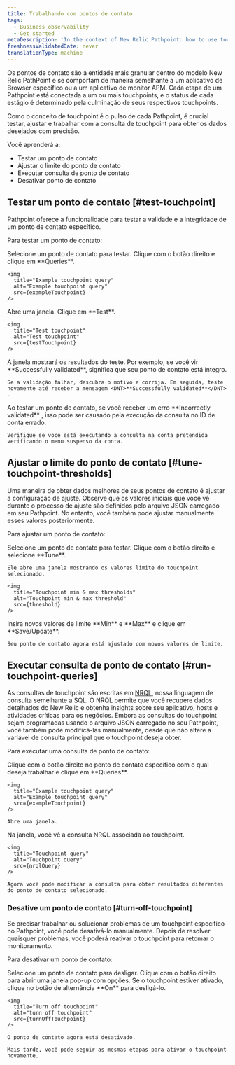 ```yaml
---
title: Trabalhando com pontos de contato
tags:
  - Business observability
  - Get started
metaDescription: 'In the context of New Relic Pathpoint: how to use touchpoints. Learn how to test and tune touchpoints to fit your business journey''s need.'
freshnessValidatedDate: never
translationType: machine
---
```


 




Os pontos de contato são a entidade mais granular dentro do modelo New Relic PathPoint e se comportam de maneira semelhante a um aplicativo de Browser específico ou a um aplicativo de monitor APM. Cada etapa de um Pathpoint está conectada a um ou mais touchpoints, e o status de cada estágio é determinado pela culminação de seus respectivos touchpoints.

Como o conceito de touchpoint é o pulso de cada Pathpoint, é crucial testar, ajustar e trabalhar com a consulta de touchpoint para obter os dados desejados com precisão.

Você aprenderá a:

* Testar um ponto de contato
* Ajustar o limite do ponto de contato
* Executar consulta de ponto de contato
* Desativar ponto de contato

## Testar um ponto de contato [#test-touchpoint]

Pathpoint oferece a funcionalidade para testar a validade e a integridade de um ponto de contato específico.

Para testar um ponto de contato:

<Steps>
  <Step>
    Selecione um ponto de contato para testar. Clique com o botão direito e clique em <DNT>**Queries**</DNT>.

    <img
      title="Example touchpoint query"
      alt="Example touchpoint query"
      src={exampleTouchpoint}
    />
  </Step>

  <Step>
    Abre uma janela. Clique em <DNT>**Test**</DNT>.

    <img
      title="Test touchpoint"
      alt="Test touchpoint"
      src={testTouchpoint}
    />
  </Step>

  <Step>
    A janela mostrará os resultados do teste. Por exemplo, se você vir <DNT>**Successfully validated**</DNT>, significa que seu ponto de contato está íntegro.

    Se a validação falhar, descubra o motivo e corrija. Em seguida, teste novamente até receber a mensagem <DNT>**Successfully validated**</DNT> .
  </Step>

  <Callout variant="important">
    Ao testar um ponto de contato, se você receber um erro <DNT>**Incorrectly validated**</DNT> , isso pode ser causado pela execução da consulta no ID de conta errado.

    Verifique se você está executando a consulta na conta pretendida verificando o menu suspenso da conta.
  </Callout>
</Steps>

## Ajustar o limite do ponto de contato [#tune-touchpoint-thresholds]

Uma maneira de obter dados melhores de seus pontos de contato é ajustar a configuração de ajuste. Observe que os valores iniciais que você vê durante o processo de ajuste são definidos pelo arquivo JSON carregado em seu Pathpoint. No entanto, você também pode ajustar manualmente esses valores posteriormente.

Para ajustar um ponto de contato:

<Steps>
  <Step>
    Selecione um ponto de contato para testar. Clique com o botão direito e selecione <DNT>**Tune**</DNT>.

    Ele abre uma janela mostrando os valores limite do touchpoint selecionado.

    <img
      title="Touchpoint min & max thresholds"
      alt="Touchpoint min & max threshold"
      src={threshold}
    />
  </Step>

  <Step>
    Insira novos valores de limite <DNT>**Min**</DNT> e <DNT>**Max**</DNT> e clique em <DNT>**Save/Update**</DNT>.

    Seu ponto de contato agora está ajustado com novos valores de limite.
  </Step>
</Steps>

## Executar consulta de ponto de contato [#run-touchpoint-queries]

As consultas de touchpoint são escritas em [NRQL](/docs/query-your-data/nrql-new-relic-query-language/get-started/introduction-nrql-new-relics-query-language), nossa linguagem de consulta semelhante a SQL. O NRQL permite que você recupere dados detalhados do New Relic e obtenha insights sobre seu aplicativo, hosts e atividades críticas para os negócios. Embora as consultas do touchpoint sejam programadas usando o arquivo JSON carregado no seu Pathpoint, você também pode modificá-las manualmente, desde que não altere a variável de consulta principal que o touchpoint deseja obter.

Para executar uma consulta de ponto de contato:

<Steps>
  <Step>
    Clique com o botão direito no ponto de contato específico com o qual deseja trabalhar e clique em <DNT>**Queries**</DNT>.

    <img
      title="Example touchpoint query"
      alt="Example touchpoint query"
      src={exampleTouchpoint}
    />

    Abre uma janela.
  </Step>

  <Step>
    Na janela, você vê a consulta NRQL associada ao touchpoint.

    <img
      title="Touchpoint query"
      alt="Touchpoint query"
      src={nrqlQuery}
    />

    Agora você pode modificar a consulta para obter resultados diferentes do ponto de contato selecionado.
  </Step>
</Steps>

### Desative um ponto de contato [#turn-off-touchpoint]

Se precisar trabalhar ou solucionar problemas de um touchpoint específico no Pathpoint, você pode desativá-lo manualmente. Depois de resolver quaisquer problemas, você poderá reativar o touchpoint para retomar o monitoramento.

Para desativar um ponto de contato:

<Steps>
  <Step>
    Selecione um ponto de contato para desligar. Clique com o botão direito para abrir uma janela pop-up com opções.
  </Step>

  <Step>
    Se o touchpoint estiver ativado, clique no botão de alternância <DNT>**On**</DNT> para desligá-lo.

    <img
      title="Turn off touchpoint"
      alt="turn off touchpoint"
      src={turnOffTouchpoint}
    />

    O ponto de contato agora está desativado.

    Mais tarde, você pode seguir as mesmas etapas para ativar o touchpoint novamente.
  </Step>
</Steps>